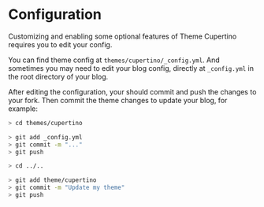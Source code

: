 # Configuration

Customizing and enabling some optional features of Theme Cupertino requires you to edit your config.

You can find theme config at `themes/cupertino/_config.yml`. And sometimes you may need to edit your blog config, directly at `_config.yml` in the root directory of your blog.

After editing the configuration, your should commit and push the changes to your fork. Then commit the theme changes to update your blog, for example:

```bash 
> cd themes/cupertino

> git add _config.yml
> git commit -m "..."
> git push

> cd ../..

> git add theme/cupertino
> git commit -m "Update my theme"
> git push
```
